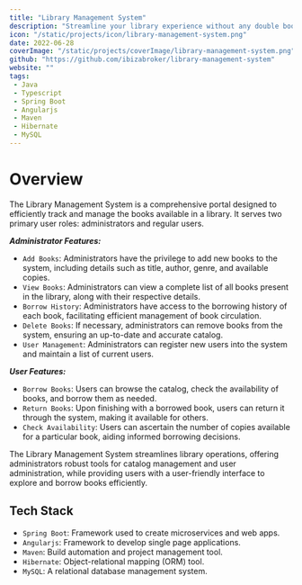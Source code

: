 ```yaml
---
title: "Library Management System"
description: "Streamline your library experience without any double bookings."
icon: "/static/projects/icon/library-management-system.png"
date: 2022-06-28
coverImage: "/static/projects/coverImage/library-management-system.png"
github: "https://github.com/ibizabroker/library-management-system"
website: ""
tags: 
 - Java
 - Typescript
 - Spring Boot
 - Angularjs
 - Maven
 - Hibernate
 - MySQL
---
```


# Overview
The Library Management System is a comprehensive portal designed to efficiently track and manage the books available in a library. It serves two primary user roles: administrators and regular users.

***Administrator Features:***

- `Add Books`: Administrators have the privilege to add new books to the system, including details such as title, author, genre, and available copies.
- `View Books`: Administrators can view a complete list of all books present in the library, along with their respective details.
- `Borrow History`: Administrators have access to the borrowing history of each book, facilitating efficient management of book circulation.
- `Delete Books`: If necessary, administrators can remove books from the system, ensuring an up-to-date and accurate catalog.
- `User Management`: Administrators can register new users into the system and maintain a list of current users.

***User Features:***

- `Borrow Books`: Users can browse the catalog, check the availability of books, and borrow them as needed.
- `Return Books`: Upon finishing with a borrowed book, users can return it through the system, making it available for others.
- `Check Availability`: Users can ascertain the number of copies available for a particular book, aiding informed borrowing decisions.

The Library Management System streamlines library operations, offering administrators robust tools for catalog management and user administration, while providing users with a user-friendly interface to explore and borrow books efficiently.

## Tech Stack
- `Spring Boot`: Framework used to create microservices and web apps.
- `Angularjs`: Framework to develop single page applications.
- `Maven`: Build automation and project management tool.
- `Hibernate`: Object-relational mapping (ORM) tool.
- `MySQL`: A relational database management system.